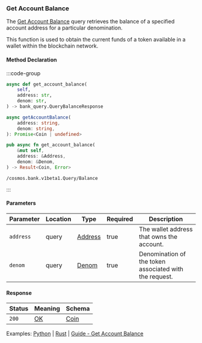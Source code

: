 ### Get Account Balance

The [Get Account Balance] query retrieves the balance of a specified account address for a particular denomination.

This function is used to obtain the current funds of a token available in a wallet within the blockchain network.

[Get Account Balance]: https://github.com/cosmos/cosmos-sdk/tree/main/x/bank#balance

#### Method Declaration

:::code-group

```python [Python]
async def get_account_balance(
    self,
    address: str,
    denom: str,
) -> bank_query.QueryBalanceResponse
```

```typescript [TypeScript]
async getAccountBalance(
    address: string,
    denom: string,
): Promise<Coin | undefined>
```

```rust [Rust]
pub async fn get_account_balance(
    &mut self,
    address: &Address,
    denom: &Denom,
) -> Result<Coin, Error>
```


```url [API]
/cosmos.bank.v1beta1.Query/Balance
```

:::

#### Parameters

| Parameter | Location  | Type      | Required  | Description                                            |
| --------- | --------- | --------- | --------- | ------------------------------------------------------ |
| `address` | query     | [Address] | true      | The wallet address that owns the account.              |
| `denom`   | query     | [Denom]   | true      | Denomination of the token associated with the request. |

#### Response

| Status | Meaning     | Schema     |
| ------ | ----------- | ---------- |
| `200`  | [OK]        | [Coin]     |

Examples: [Python] | [Rust] | [Guide - Get Account Balance]

[Python]: https://github.com/dydxprotocol/v4-clients/blob/3e8c7e1b960291b7ef273962d374d9934a5c4d33/v4-client-py-v2/examples/validator_get_example.py#L28
[Rust]: https://github.com/dydxprotocol/v4-clients/blob/3e8c7e1b960291b7ef273962d374d9934a5c4d33/v4-client-rs/client/examples/validator_get.rs#L38
[Guide - Get Account Balance]: ../../interaction/asset-management#get-account-balance

[Address]: /types/address
[Denom]: /types/denom
[OK]: /types/ok
[Coin]: /types/coin
